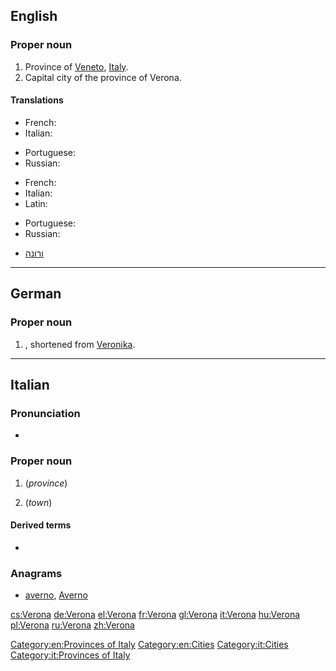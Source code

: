 ==English==

===Proper noun===
{{en-proper noun}}

# Province of [[Veneto]], [[Italy]].
# Capital city of the province of Verona.

====Translations====
{{trans-top|province of Italy}}
* French: {{t|fr|Vérone}}
* Italian: {{t|it|Verona|f}}
{{trans-mid}}
* Portuguese: {{t|pt|Verona|f}}
* Russian: {{t|ru|Верона|f|tr=Veróna}}
{{trans-bottom}}

{{trans-top|capital city of the province of Verona}}
* French: {{t|fr|Vérone}}
* Italian: {{t|it|Verona|f}}
* Latin: {{t|la|Verona|f}}
{{trans-mid}}
* Portuguese: {{t|pt|Verona|f}}
* Russian: {{t|ru|Верона|f|tr=Veróna}}
{{trans-bottom}}

{{checktrans-top}}
* {{ttbc|he}} [[ורונה]]
{{checktrans-bottom}}

[[Category:en:Provinces of Italy]]
[[Category:en:Cities]]
----

==German==

===Proper noun===
{{head|de|proper noun}}

# {{given name|female|lang=de}}, shortened from [[Veronika]].

----

==Italian==
{{wikipedia|lang=it}}
===Pronunciation===
* {{audio|It-Verona.ogg|Audio}}

===Proper noun===
{{it-proper noun|g=f}}

# {{l|en|Verona}} (''province'')
# {{l|en|Verona}} (''town'')

====Derived terms====
* {{l|it|veronese}}

===Anagrams===
* [[averno#Italian|averno]], [[Averno#Italian|Averno]]

[[Category:it:Cities]]
[[Category:it:Provinces of Italy]]

[[cs:Verona]]
[[de:Verona]]
[[el:Verona]]
[[fr:Verona]]
[[gl:Verona]]
[[it:Verona]]
[[hu:Verona]]
[[pl:Verona]]
[[ru:Verona]]
[[zh:Verona]]